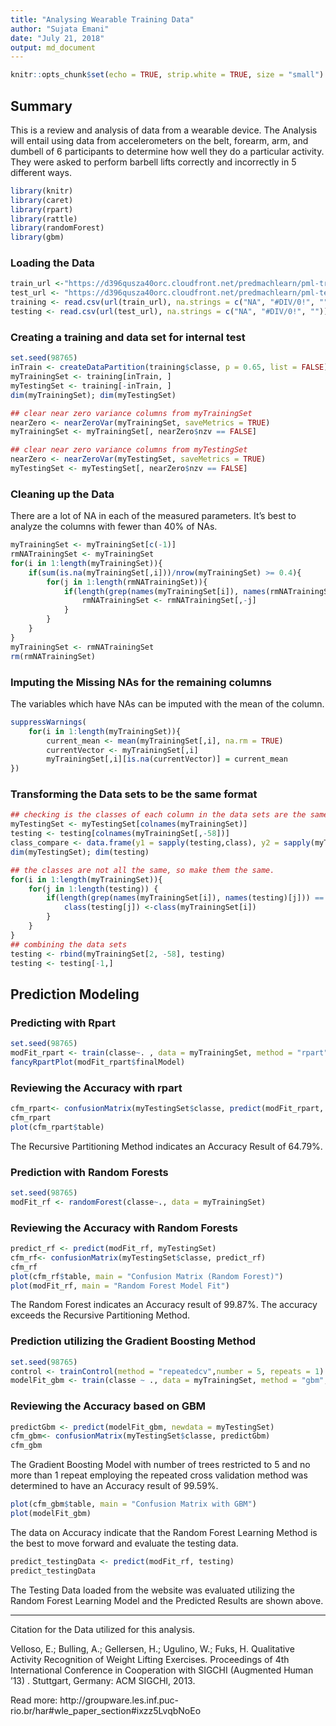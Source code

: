 ```yaml
---
title: "Analysing Wearable Training Data"
author: "Sujata Emani"
date: "July 21, 2018"
output: md_document
---
```


```r
knitr::opts_chunk$set(echo = TRUE, strip.white = TRUE, size = "small")
```

## Summary

This is a review and analysis of data from a wearable device. The Analysis will entail using data from accelerometers on the belt, forearm, arm, and dumbell of 6 participants to determine how well they do a particular activity. They were asked to perform barbell lifts correctly and incorrectly in 5 different ways.

```r
library(knitr)
library(caret)
library(rpart)
library(rattle)
library(randomForest)
library(gbm)
```

### Loading the Data

```r
train_url <-"https://d396qusza40orc.cloudfront.net/predmachlearn/pml-training.csv"
test_url <- "https://d396qusza40orc.cloudfront.net/predmachlearn/pml-testing.csv"
training <- read.csv(url(train_url), na.strings = c("NA", "#DIV/0!", ""))
testing <- read.csv(url(test_url), na.strings = c("NA", "#DIV/0!", ""))
```

### Creating a training and data set for internal test

```r
set.seed(98765)
inTrain <- createDataPartition(training$classe, p = 0.65, list = FALSE)
myTrainingSet <- training[inTrain, ]
myTestingSet <- training[-inTrain, ]
dim(myTrainingSet); dim(myTestingSet)
```

```r
## clear near zero variance columns from myTrainingSet
nearZero <- nearZeroVar(myTrainingSet, saveMetrics = TRUE)
myTrainingSet <- myTrainingSet[, nearZero$nzv == FALSE]

## clear near zero variance columns from myTestingSet
nearZero <- nearZeroVar(myTestingSet, saveMetrics = TRUE)
myTestingSet <- myTestingSet[, nearZero$nzv == FALSE]
```

### Cleaning up the Data

There are a lot of NA in each of the measured parameters. It's best to analyze the columns with fewer than 40% of NAs.

```r
myTrainingSet <- myTrainingSet[c(-1)]
rmNATrainingSet <- myTrainingSet
for(i in 1:length(myTrainingSet)){
    if(sum(is.na(myTrainingSet[,i]))/nrow(myTrainingSet) >= 0.4){
        for(j in 1:length(rmNATrainingSet)){
            if(length(grep(names(myTrainingSet[i]), names(rmNATrainingSet)[j])) == 1){
                rmNATrainingSet <- rmNATrainingSet[,-j]
            }
        }
    }
}
myTrainingSet <- rmNATrainingSet
rm(rmNATrainingSet)
```

### Imputing the Missing NAs for the remaining columns

The variables which have NAs can be imputed with the mean of the column. 

```r
suppressWarnings(
    for(i in 1:length(myTrainingSet)){
        current_mean <- mean(myTrainingSet[,i], na.rm = TRUE)
        currentVector <- myTrainingSet[,i]
        myTrainingSet[,i][is.na(currentVector)] = current_mean
})
```

### Transforming the Data sets to be the same format

```r
## checking is the classes of each column in the data sets are the same
myTestingSet <- myTestingSet[colnames(myTrainingSet)]
testing <- testing[colnames(myTrainingSet[,-58])]
class_compare <- data.frame(y1 = sapply(testing,class), y2 = sapply(myTrainingSet[,-58],class))
dim(myTestingSet); dim(testing)

## the classes are not all the same, so make them the same.
for(i in 1:length(myTrainingSet)){
    for(j in 1:length(testing)) {
        if(length(grep(names(myTrainingSet[i]), names(testing)[j])) == 1){
            class(testing[j]) <-class(myTrainingSet[i])
        }
    }
}
## combining the data sets
testing <- rbind(myTrainingSet[2, -58], testing)
testing <- testing[-1,]
```

## Prediction Modeling
### Predicting with Rpart
```r
set.seed(98765)
modFit_rpart <- train(classe~. , data = myTrainingSet, method = "rpart")
fancyRpartPlot(modFit_rpart$finalModel)
```

### Reviewing the Accuracy with rpart 

```r
cfm_rpart<- confusionMatrix(myTestingSet$classe, predict(modFit_rpart, myTestingSet))
cfm_rpart
plot(cfm_rpart$table)
```

The Recursive Partitioning Method indicates an Accuracy Result of 64.79%. 

### Prediction with Random Forests

```r
set.seed(98765)
modFit_rf <- randomForest(classe~., data = myTrainingSet)
```

### Reviewing the Accuracy with Random Forests

```r
predict_rf <- predict(modFit_rf, myTestingSet)
cfm_rf<- confusionMatrix(myTestingSet$classe, predict_rf)
cfm_rf
plot(cfm_rf$table, main = "Confusion Matrix (Random Forest)")
plot(modFit_rf, main = "Random Forest Model Fit")
```

The Random Forest indicates an Accuracy result of 99.87%. The accuracy exceeds the Recursive Partitioning Method. 

### Prediction utilizing the Gradient Boosting Method

```r
set.seed(98765)
control <- trainControl(method = "repeatedcv",number = 5, repeats = 1)
modelFit_gbm <- train(classe ~ ., data = myTrainingSet, method = "gbm", trControl = control, verbose = FALSE)
```

### Reviewing the Accuracy based on GBM

```r
predictGbm <- predict(modelFit_gbm, newdata = myTestingSet)
cfm_gbm<- confusionMatrix(myTestingSet$classe, predictGbm)
cfm_gbm
```
The Gradient Boosting Model with number of trees restricted to 5 and no more than 1 repeat employing the repeated cross validation method was determined to have an Accuracy result of 99.59%.

```r
plot(cfm_gbm$table, main = "Confusion Matrix with GBM")
plot(modelFit_gbm)
```

The data on Accuracy indicate that the Random Forest Learning Method is the best to move forward and evaluate the testing data.

```r
predict_testingData <- predict(modFit_rf, testing)
predict_testingData
```

The Testing Data loaded from the website was evaluated utilizing the Random Forest Learning Model and the Predicted Results are shown above. 

-------------------------------------------------------------------------------
Citation for the Data utilized for this analysis.

Velloso, E.; Bulling, A.; Gellersen, H.; Ugulino, W.; Fuks, H. Qualitative Activity Recognition of Weight Lifting Exercises. Proceedings of 4th International Conference in Cooperation with SIGCHI (Augmented Human '13) . Stuttgart, Germany: ACM SIGCHI, 2013.

Read more: http://groupware.les.inf.puc-rio.br/har#wle_paper_section#ixzz5LvqbNoEo
